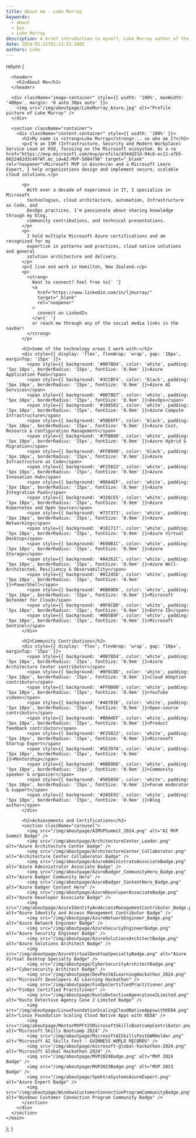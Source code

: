```yaml
---
title: About me - Luke Murray
keywords:
  - about
  - bio
  - Luke Murray
description: A brief introduction to myself, Luke Murray author of the blog luke.geek.nz.
date: 2024-01-22T01:13:51.598Z
authors: Luke
---
```



  return (
    <main>
      <style jsx>{`
         .container {
    display: flex;
    justify-content: space-between;
    align-items: center;
    padding: 20px;
}

.image-container, .content-container {
width: 45%; /* reduced width to create some space between the containers */
margin: 20px;
}

.image-container img {
width: 100%;
border-radius: 5%; /* make the image corners slightly rounded */
transition: transform 0.3s ease-in-out; /* smooth transition */
}

.image-container img:hover {
transform: scale(2); /* zoom in to 200% */
}
.content-container {
line-height: 1.6; /* improve readability */
}

.carousel {
width: 100%; /* fit within the parent container */
display: grid;
grid-template-columns: repeat(5, 1fr); /* create 5 columns */
grid-auto-rows: auto; /* rows will adjust to the content size */
grid-gap: 10px; /* space between images */
overflow-x: auto; /* allow horizontal scrolling */
margin-top: 40px;
}

.carousel img {
width: 150px; /* image will take up the full width of its grid cell */
height: 150px; /* maintain aspect ratio */
object-fit: cover; /* cover the container without squishing */
transition: transform 0.3s ease;
}

.carousel img:hover {
transform: scale(1.5); /* zoom in on hover */
}
body {
overflow-x: hidden; /* hide horizontal scrollbar */
}
      `}</style>

      <header>
        <h1>About Me</h1>
      </header>

      <div className="image-container" style={{ width: '100%', maxWidth: '400px', margin: '0 auto 30px auto' }}>
        <img src="/img/aboutpage/LukeMurray_Azure.jpg" alt="Profile picture of Luke Murray" />
      </div>

      <section className="container">
        <div className="content-container" style={{ width: '100%' }}>
          <h2>My name is <strong>Luke Murray</strong>... so who am I?</h2>
          <p>I'm an ISM (Infrastructure, Security and Modern Workplace) Service Lead at HSO, focusing on the Microsoft ecosystem. As a <a href="https://mvp.microsoft.com/mvp/profile/d34dd21d-04c6-ec11-a7b5-0022482d3c49?WT.mc_id=AZ-MVP-5004796" target="_blank" rel="noopener">Microsoft MVP in Azure</a> and a Microsoft Learn Expert, I help organizations design and implement secure, scalable cloud solutions.</p>

          <p>
            With over a decade of experience in IT, I specialize in Microsoft
            technologies, cloud architecture, automation, Infrastructure as Code, and
            DevOps practices. I'm passionate about sharing knowledge through my blog,
            community contributions, and technical presentations.
          </p>
          <p>
            I hold multiple Microsoft Azure certifications and am recognized for my
            expertise in patterns and practices, cloud native solutions and general
            solution architecture and delivery.
          </p>
          <p>I live and work in Hamilton, New Zealand.</p>
          <p>
            <strong>
              Want to connect? Feel free to{' '}
              <a
                href="https://www.linkedin.com/in/ljmurray/"
                target="_blank"
                rel="noopener"
              >
                connect on LinkedIn
              </a>{' '}
              or reach me through any of the social media links in the navbar!
            </strong>
          </p>

          <h2>Some of the technology areas I work with:</h2>
          <div style={{ display: 'flex', flexWrap: 'wrap', gap: '10px', marginTop: '15px' }}>
            <span style={{ background: '#0078D4', color: 'white', padding: '5px 10px', borderRadius: '15px', fontSize: '0.9em' }}>Azure Application PaaS</span>
            <span style={{ background: '#3CCBF4', color: 'black', padding: '5px 10px', borderRadius: '15px', fontSize: '0.9em' }}>Azure AI Services</span>
            <span style={{ background: '#0078D7', color: 'white', padding: '5px 10px', borderRadius: '15px', fontSize: '0.9em' }}>DevOps</span>
            <span style={{ background: '#104581', color: 'white', padding: '5px 10px', borderRadius: '15px', fontSize: '0.9em' }}>Azure Compute Infrastructure</span>
            <span style={{ background: '#50E6FF', color: 'black', padding: '5px 10px', borderRadius: '15px', fontSize: '0.9em' }}>Azure Cost, Resource & Configuration Management</span>
            <span style={{ background: '#7FBA00', color: 'white', padding: '5px 10px', borderRadius: '15px', fontSize: '0.9em' }}>Azure Hybrid & Migration</span>
            <span style={{ background: '#FFB900', color: 'black', padding: '5px 10px', borderRadius: '15px', fontSize: '0.9em' }}>Azure Infrastructure as Code</span>
            <span style={{ background: '#F25022', color: 'white', padding: '5px 10px', borderRadius: '15px', fontSize: '0.9em' }}>Azure Innovation Hub</span>
            <span style={{ background: '#00A4EF', color: 'white', padding: '5px 10px', borderRadius: '15px', fontSize: '0.9em' }}>Azure Integration PaaS</span>
            <span style={{ background: '#326CE5', color: 'white', padding: '5px 10px', borderRadius: '15px', fontSize: '0.9em' }}>Azure Kubernetes and Open Source</span>
            <span style={{ background: '#737373', color: 'white', padding: '5px 10px', borderRadius: '15px', fontSize: '0.9em' }}>Azure Networking</span>
            <span style={{ background: '#181717', color: 'white', padding: '5px 10px', borderRadius: '15px', fontSize: '0.9em' }}>Azure Virtual Desktop</span>
            <span style={{ background: '#E00B1C', color: 'white', padding: '5px 10px', borderRadius: '15px', fontSize: '0.9em' }}>Azure Storage</span>
            <span style={{ background: '#A4262C', color: 'white', padding: '5px 10px', borderRadius: '15px', fontSize: '0.9em' }}>Azure Well-Architected, Resiliency & Observability</span>
            <span style={{ background: '#012456', color: 'white', padding: '5px 10px', borderRadius: '15px', fontSize: '0.9em' }}>PowerShell</span>
            <span style={{ background: '#6B69D6', color: 'white', padding: '5px 10px', borderRadius: '15px', fontSize: '0.9em' }}>Microsoft Defender for Cloud</span>
            <span style={{ background: '#0F6CBD', color: 'white', padding: '5px 10px', borderRadius: '15px', fontSize: '0.9em' }}>Entra ID</span>
            <span style={{ background: '#005B9F', color: 'white', padding: '5px 10px', borderRadius: '15px', fontSize: '0.9em' }}>Microsoft Sentinel</span>
          </div>

          <h2>Community Contributions</h2>
          <div style={{ display: 'flex', flexWrap: 'wrap', gap: '10px', marginTop: '15px' }}>
            <span style={{ background: '#0078D4', color: 'white', padding: '5px 10px', borderRadius: '15px', fontSize: '0.9em' }}>Azure Architecture Center contributor</span>
            <span style={{ background: '#0F6CBD', color: 'white', padding: '5px 10px', borderRadius: '15px', fontSize: '0.9em' }}>Cloud Adoption contributor</span>
            <span style={{ background: '#FF0000', color: 'white', padding: '5px 10px', borderRadius: '15px', fontSize: '0.9em' }}>YouTube videos</span>
            <span style={{ background: '#46783E', color: 'white', padding: '5px 10px', borderRadius: '15px', fontSize: '0.9em' }}>Open-source contributor</span>
            <span style={{ background: '#00A4EF', color: 'white', padding: '5px 10px', borderRadius: '15px', fontSize: '0.9em' }}>Product feedback contributor</span>
            <span style={{ background: '#F25022', color: 'white', padding: '5px 10px', borderRadius: '15px', fontSize: '0.9em' }}>Microsoft Startup Expert</span>
            <span style={{ background: '#5E397A', color: 'white', padding: '5px 10px', borderRadius: '15px', fontSize: '0.9em' }}>Mentorship</span>
            <span style={{ background: '#6B69D6', color: 'white', padding: '5px 10px', borderRadius: '15px', fontSize: '0.9em' }}>Community speaker & organizer</span>
            <span style={{ background: '#505050', color: 'white', padding: '5px 10px', borderRadius: '15px', fontSize: '0.9em' }}>Forum moderator & support</span>
            <span style={{ background: '#2A5E91', color: 'white', padding: '5px 10px', borderRadius: '15px', fontSize: '0.9em' }}>Blog author</span>
          </div>

          <h2>Achievements and Certifications</h2>
          <section className="carousel">
            <img src="/img/aboutpage/AIMVPSummit_2024.png" alt="AI MVP Summit Badge" />
            <img src="/img/aboutpage/ArchitectureCenter_Leader.png" alt="Azure Architecture Center badge" />
            <img src="/img/aboutpage/ArchitectureCenter_Collaborator.png" alt="Architecture Center Collaborator Badge" />
            <img src="/img/aboutpage/AzureAdministratoAssociateBadge.png" alt="Azure Administrator Associate Badge" />
            <img src="/img/aboutpage/AzureBadger_CommunityHero_Badge.png" alt="Azure Badger Community Hero" />
            <img src="/img/aboutpage/AzureBadger_ContentHero_Badge.png" alt="Azure Badger Content Hero" />
            <img src="/img/aboutpage/AzureDeveloperAssociateBadge.png" alt="Azure Developer Associate Badge" />
            <img src="/img/aboutpage/AzureIdentityAndAccessManagementContributor_Badge.png" alt="Azure Identity and Access Management Contributor Badge" />
            <img src="/img/aboutpage/AzureNetworkEngineer_Badge.png" alt="Azure Network Engineer Badge" />
            <img src="/img/aboutpage/AzureSecuriyEngineerBadge.png" alt="Azure Security Engineer Badge" />
            <img src="/img/aboutpage/AzureSolutionsArchitectBadge.png" alt="Azure Solutions Architect Badge" />
            <img src="/img/aboutpage/AzureVirtualDesktopSpecialtyBadge.png" alt="Azure Virtual Desktop Specialty Badge" />
            <img src="/img/aboutpage/CyberSecurityArchitectBadge.png" alt="Cybersecurity Architect Badge" />
            <img src="/img/aboutpage/DevPostAILearningHackathon_2024.png" alt="Microsoft Developers AI Learning Hackathon" />
            <img src="/img/aboutpage/FinOpsCertifiedPractitioner.png" alt="FinOps Certified Practitioner" />
            <img src="/img/aboutpage/KustoDetectiveAgencyCase2Limited.png" alt="Kusto Detective Agency Case 2 Limited Badge" />
            <img src="/img/aboutpage/LinuxFoundationScalingCloudNativeAppswithKEDA.png" alt="Linux Foundation Scaling Cloud Native Apps with KEDA" />
            <img src="/img/aboutpage/MentorMVPFY25MicrosoftSkillsBootcampContributor.png" alt="Microsoft Skills Bootcamp 2024" />
            <img src="/img/aboutpage/MicrosoftAISkillsFestGWRHolder.png" alt="Microsoft AI Skills Fest - GUINNESS WORLD RECORDS" />
            <img src="/img/aboutpage/microsoft-global-hackathon-2024.png" alt="Microsoft Global Hackathon 2024" />
            <img src="/img/aboutpage/MVP2024Badge.png" alt="MVP 2024 Badge" />
            <img src="/img/aboutpage/MVP2023Badge.png" alt="MVP 2023 Badge" />
            <img src="/img/aboutpage/SpektraSystemsAzureExpert.png" alt="Azure Expert Badge" />
            <img src="/img/aboutpage/WindowsCustomerConnectionProgramCommunityBadge.png" alt="Windows Customer Connection Program Community Badge" />
          </section>
        </div>
      </section>
    </main>
  );
}
